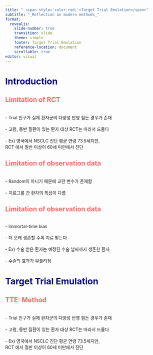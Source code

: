 ```yaml
---
title: " <span style='color:red;'>Target Trial Emulation</span>"
subtitle: "_Reflection on modern methods_" 
format: 
  revealjs:
    slide-number: true
    transition: slide
    theme: simple
    footer: Target Trial Emulation
    reference-location: document
    scrollable: true
editor: visual
---
```


# [Introduction]{style="color:navy;"}

## [Limitation of RCT]{style="color:#FF6666;"}

<br> - Trial 인구가 실제 환자군의 다양성 반영 힘든 경우가 존재 <br>
<br> - 고령, 동반 질환이 있는 환자 대상 RCT는 따라서 드물다 <br>
<br> - Ex)  영국에서 NSCLC 진단 평균 연령 73.5세지만, <br> RCT 에서 절반 이상이 60세 미만에서 진단 

## [Limitation of observation data]{style="color:#FF6666;"}

<br> - Random이 아니기 때문에 교란 변수가 존재함 <br>
<br> - 치료그룹 간 환자의 특성이 다름 <br>

## [Limitation of observation data]{style="color:#FF6666;"}

<br> - Immortal-time bias <br>
<br> - 더 오래 생존할 수록 치료 받는다 <br>
<br> - Ex) 수술 받은 환자는 예정된 수술 날짜까지 생존한 환자 <br>
<br> - 수술의 효과가 부풀려짐 <br>

# [Target Trial Emulation]{style="color:navy;"}

## [TTE: Method]{style="color:#FF6666;"}

<br> - Trial 인구가 실제 환자군의 다양성 반영 힘든 경우가 존재 <br>
<br> - 고령, 동반 질환이 있는 환자 대상 RCT는 따라서 드물다 <br>
<br> - Ex)  영국에서 NSCLC 진단 평균 연령 73.5세지만, <br> RCT 에서 절반 이상이 60세 미만에서 진단 